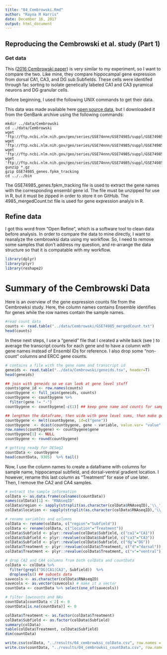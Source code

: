 ```yaml
---
title: "04_Cembrowski.Rmd"
author: "Rayna M Harris"
date: December 16, 2017
output: html_document
---
```


## Reproducing the Cembrowski et al. study (Part 1)

### Get data

This ([2016 Cembrowski paper](https://elifesciences.org/content/5/e14997#fig1s30)) is very similar to my experiment, so I want to compare the two. Like mine, they compare hippocampal gene expression from dorsal CA1, CA3, and DG sub Subfields. These cells were identifed through fac sorting to isolate genetically labeled CA1 and CA3 pyramical neurons and DG granular cells.

Before beginning, I used the following UNIX commands to get their data.

This data was made available here [open source data](https://www.janelia.org/lab/spruston-lab/resources/source-data-simulation-code-other-resources), but I downloaded it from the GenBank archive using the following commands: 

~~~
mkdir ../data/Cembrowski
cd ../data/Cembrowski
wget 'ftp://ftp.ncbi.nlm.nih.gov/geo/series/GSE74nnn/GSE74985/suppl/GSE74985_gene_exp.diff.gz'
wget 'ftp://ftp.ncbi.nlm.nih.gov/geo/series/GSE74nnn/GSE74985/suppl/GSE74985_genes.fpkm_tracking.gz'
wget 'ftp://ftp.ncbi.nlm.nih.gov/geo/series/GSE74nnn/GSE74985/suppl/GSE74985_genes.read_group_tracking.txt.gz'
wget 'ftp://ftp.ncbi.nlm.nih.gov/geo/series/GSE74nnn/GSE74985/suppl/GSE74985_mergedCount.txt.gz'
gunzip *.gz
gzip GSE74985_genes.fpkm_tracking
cd ../../bin
~~~

The GSE74985_genes.fpkm_tracking file is used to extract the gene names with the corresponding ensembl gene id. The file must be unzipped for use in R, but it must be zipped in order to store it on GitHub. The 4985_mergedCount.txt file is used for gene expression analyis in R.

## Refine data

I got this word from "Open Refine", which is a software tool to clean data before analysis. In order to compare the data to mine directly, I want to reanalyze the cembrowksi data using my workflow. So, I need to remove some samples that don't address my question, and re-arrange the data structure so that it is compatable with my workflow. 

```r
library(dplyr)
library(plyr)
library(reshape2)
```

# Summary of the Cembrowski Data

Here is an overview of the gene expression counts file from the Cembrowksi study. Here, the column names contains Ensemble identifies for genes while the row names contain the sample names. 

```r
#read count data 
counts <- read.table("../data/Cembrowski/GSE74985_mergedCount.txt")
head(counts)
```

In these next steps, I use a "geneid" file that I created a while back (see ) to average the transcript counts for each gene and to have a column with gene names instead of Ensembl IDs for reference. I also drop some "non-count" columns and ERCC gene counts.

```r
# contains a file with the gene name and transcript id
geneids <- read.table("../data/Cembrowski/geneids.tsv", header=T)
head(geneids)

## join with geneids so we can look at gene level stuff
counts$gene_id <- row.names(counts)
countbygene <- full_join(geneids, counts)
countbygene <- countbygene %>% 
  filter(gene != "-")
countbygene <- countbygene[-c(1)] ## keep gene name and counts for samples)

## lengthen the dataframe, then wide with gene level sums, then make gene the row name, then round the value to nearest integer
countbygene <- melt(countbygene, id=c("gene")) 
countbygene  <- dcast(countbygene, gene ~ variable, value.var= "value", fun.aggregate=sum)
row.names(countbygene) <- countbygene$gene
countbygene[1] <- NULL
countbygene <- round(countbygene)

# getting ready for DESeq2
countData <- countbygene 
head(countData, 9305)  %>% tail()

```

Now, I use the column names to create a dataframe with columns for sample name, hippocampal subfield, and dorsal-ventral gradient location. I however, rename this last column as "Treatment" for ease of use later. Then, I remove the CA2 and CA4 samples.

```r
# extract the sample information
colData <- as.data.frame(colnames(countData))
names(colData)[1] <- "RNAseqID"
colData$region <- sapply(strsplit(as.character(colData$RNAseqID),'\\_'), "[", 1)
colData$location <- sapply(strsplit(as.character(colData$RNAseqID),'\\_'), "[", 2)

# rename variables and columns
colData <- rename(colData, c("region"="Subfield"))
colData <- rename(colData, c("location"="Treatment"))
colData$Subfield <- plyr::revalue(colData$Subfield, c("ca1"="CA1"))
colData$Subfield <- plyr::revalue(colData$Subfield, c("ca3"="CA3"))
colData$Subfield <- plyr::revalue(colData$Subfield, c("dg"="DG"))
colData$Treatment <- plyr::revalue(colData$Treatment, c("d"="dorsal"))
colData$Treatment <- plyr::revalue(colData$Treatment, c("v"="ventral"))

# drop CA2 and CA4 columns from both colData and countData
colData <- colData %>% 
  filter(grepl("DG|CA1|CA3", Subfield))  %>% 
  droplevels() ## subsets data
savecols <- as.character(colData$RNAseqID) 
savecols <- as.vector(savecols) # make it a vector
countData <- countData %>% select(one_of(savecols))

# filter lowcounts and NAs
countData[countData < 2] <- 0
countData[is.na(countData)] <- 0

colData$Treatment <- as.factor(colData$Treatment)
colData$Subfield <- as.factor(colData$Subfield)
summary(colData)
table(colData$Treatment, colData$Subfield)
dim(countData)
```

```r
write.csv(colData, "../results/04_cembrowksi_colData.csv", row.names = F)
write.csv(countData, "../results/04_cembrowksi_countData.csv", row.names = T)
```

